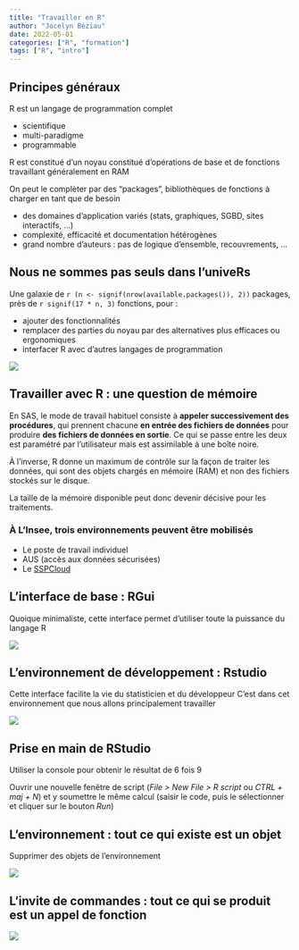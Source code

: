 ```yaml
---
title: "Travailler en R"
author: "Jocelyn Béziau"
date: 2022-05-01
categories: ["R", "formation"]
tags: ["R", "intro"]
---
```


## Principes généraux

R est un langage de programmation complet

* scientifique
* multi-paradigme
* programmable

R est constitué d'un noyau constitué d'opérations de base et de fonctions travaillant généralement en RAM

On peut le complèter par des "packages", bibliothèques de fonctions à charger en tant que de besoin

* des domaines d'application variés (stats, graphiques, SGBD, sites interactifs, ...)
* complexité, efficacité et documentation hétérogènes
* grand nombre d'auteurs : pas de logique d'ensemble, recouvrements, ...


## Nous ne sommes pas seuls dans l'univeRs

Une galaxie de `r (n <- signif(nrow(available.packages()), 2))` packages, près de `r signif(17 * n, 3)` fonctions, pour :

* ajouter des fonctionnalités
* remplacer des parties du noyau par des alternatives plus efficaces ou ergonomiques
* interfacer R avec d'autres langages de programmation

![](images/galaxie.png)


## Travailler avec R : une question de mémoire

En SAS, le mode de travail habituel consiste à **appeler successivement des procédures**, qui prennent chacune **en entrée des fichiers de données** pour produire **des fichiers de données en sortie**. Ce qui se passe entre les deux est paramétré par l'utilisateur mais est assimilable à une boîte noire.

À l'inverse, R donne un maximum de contrôle sur la façon de traiter les données, qui sont des objets chargés en mémoire (RAM) et non des fichiers stockés sur le disque. 

La taille de la mémoire disponible peut donc devenir décisive pour les traitements.

### À L'Insee, trois environnements peuvent être mobilisés

* Le poste de travail individuel
* AUS (accès aux données sécurisées)
* Le [SSPCloud](https://www.sspcloud.fr/)

## L'interface de base : RGui

Quoique minimaliste, cette interface permet d'utiliser toute la puissance du langage R

![](images/rgui.png)


## L'environnement de développement : Rstudio

Cette interface facilite la vie du statisticien et du développeur
C'est dans cet environnement que nous allons principalement travailler

![](images/rstudio_v3.png)

## Prise en main de RStudio

Utiliser la console pour obtenir le résultat de 6 fois 9

Ouvrir une nouvelle fenêtre de script (*File > New File > R script* ou *CTRL + maj + N*) et y soumettre le même calcul (saisir le code, puis le sélectionner et cliquer sur le bouton *Run*)

## L'environnement : tout ce qui existe est un objet

Supprimer des objets de l'environnement

![](images/rstudio2.png)

## L'invite de commandes : tout ce qui se produit est un appel de fonction

![](images/invite_commandes.png)
